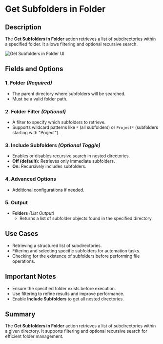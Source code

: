 # Get Subfolders in Folder

## Description

The **Get Subfolders in Folder** action retrieves a list of subdirectories within a specified folder. It allows filtering and optional recursive search.

![Get Subfolders in Folder UI](../../assets/folder/get-subfolders-in-folder.png)

## Fields and Options  

### **1. Folder** *(Required)* 

- The parent directory where subfolders will be searched.
- Must be a valid folder path.

### **2. Folder Filter** *(Optional)* 

- A filter to specify which subfolders to retrieve.
- Supports wildcard patterns like `*` (all subfolders) or `Project*` (subfolders starting with "Project").

### **3. Include Subfolders** *(Optional Toggle)*

- Enables or disables recursive search in nested directories.
- **Off (default):** Retrieves only immediate subfolders.
- **On:** Recursively includes subfolders.

### **4. Advanced Options**

- Additional configurations if needed.

### **5. Output**

- **Folders** *(List Output)*  
  - Returns a list of subfolder objects found in the specified directory.

## Use Cases

- Retrieving a structured list of subdirectories.
- Filtering and selecting specific subfolders for automation tasks.
- Checking for the existence of subfolders before performing file operations.

## Important Notes

- Ensure the specified folder exists before execution.
- Use filtering to refine results and improve performance.
- Enable **Include Subfolders** to get all nested directories.

## Summary

The **Get Subfolders in Folder** action retrieves a list of subdirectories within a given directory. It supports filtering and optional recursive search for efficient folder management.